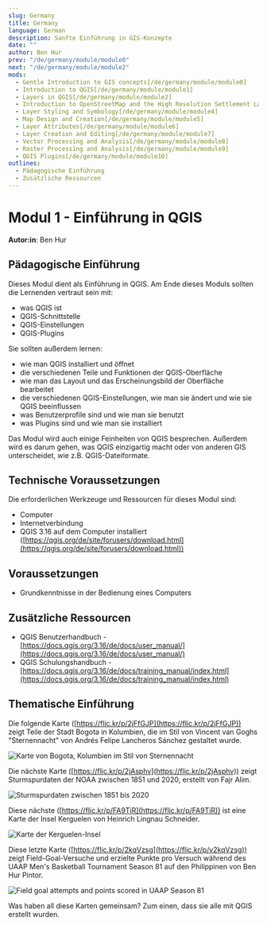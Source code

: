 ```yaml
---
slug: Germany
title: Germany
language: German
description: Sanfte Einführung in GIS-Konzepte
date: ""
author: Ben Hur
prev: "/de/germany/module/module0"
next: "/de/germany/module/module2"
mods:
  - Gentle Introduction to GIS concepts[/de/germany/module/module0]
  - Introduction to QGIS[/de/germany/module/module1]
  - Layers in QGIS[/de/germany/module/module2]
  - Introduction to OpenStreetMap and the High Resolution Settlement Layer (HRSL)[/de/germany/module/module3]
  - Layer Styling and Symbology[/de/germany/module/module4]
  - Map Design and Creation[/de/germany/module/module5]
  - Layer Attributes[/de/germany/module/module6]
  - Layer Creation and Editing[/de/germany/module/module7]
  - Vector Processing and Analysis[/de/germany/module/module8]
  - Raster Processing and Analysis[/de/germany/module/module9]
  - QGIS Plugins[/de/germany/module/module10]
outlines:
  - Pädagogische Einführung
  - Zusätzliche Ressourcen
---
```


# Modul 1 - Einführung in QGIS

**Autor:in**: Ben Hur

## Pädagogische Einführung

Dieses Modul dient als Einführung in QGIS. Am Ende dieses Moduls sollten die Lernenden vertraut sein mit:

- was QGIS ist
- QGIS-Schnittstelle
- QGIS-Einstellungen
- QGIS-Plugins

Sie sollten außerdem lernen:

- wie man QGIS installiert und öffnet
- die verschiedenen Teile und Funktionen der QGIS-Oberfläche
- wie man das Layout und das Erscheinungsbild der Oberfläche bearbeitet
- die verschiedenen QGIS-Einstellungen, wie man sie ändert und wie sie QGIS beeinflussen
- was Benutzerprofile sind und wie man sie benutzt
- was Plugins sind und wie man sie installiert

Das Modul wird auch einige Feinheiten von QGIS besprechen. Außerdem wird es darum gehen, was QGIS einzigartig macht oder von anderen GIS unterscheidet, wie z.B. QGIS-Dateiformate.

## Technische Voraussetzungen

Die erforderlichen Werkzeuge und Ressourcen für dieses Modul sind:

- Computer
- Internetverbindung
- QGIS 3.16 auf dem Computer installiert ([https://qgis.org/de/site/forusers/download.html](https://qgis.org/de/site/forusers/download.html))

## Voraussetzungen

- Grundkenntnisse in der Bedienung eines Computers

## Zusätzliche Ressourcen

- QGIS Benutzerhandbuch - [https://docs.qgis.org/3.16/de/docs/user_manual/](https://docs.qgis.org/3.16/de/docs/user_manual/)
- QGIS Schulungshandbuch - [https://docs.qgis.org/3.16/de/docs/training_manual/index.html](https://docs.qgis.org/3.16/de/docs/training_manual/index.html)

## Thematische Einführung

Die folgende Karte ([https://flic.kr/p/2jFfGJP](https://flic.kr/p/2jFfGJP)) zeigt Teile der Stadt Bogota in Kolumbien, die im Stil von Vincent van Goghs "Sternennacht" von Andrés Felipe Lancheros Sánchez gestaltet wurde.

![Karte von Bogota, Kolumbien im Stil von Sternennacht](media/sample-1.jpg "Karte von Bogota, Kolumbien im Stil von Sternennacht")

Die nächste Karte ([https://flic.kr/p/2jAsphv](https://flic.kr/p/2jAsphv)) zeigt Sturmspurdaten der NOAA zwischen 1851 und 2020, erstellt von Fajr Alim.

![Sturmspurdaten zwischen 1851 bis 2020](media/sample-2.jpg "Sturmspurdaten zwischen 1851 bis 2020")

Diese nächste ([https://flic.kr/p/FA9TiR](https://flic.kr/p/FA9TiR)) ist eine Karte der Insel Kerguelen von Heinrich Lingnau Schneider.

![Karte der Kerguelen-Insel](media/sample-3.jpg "Karte der Kerguelen-Insel")

Diese letzte Karte ([https://flic.kr/p/2kqVzsg](https://flic.kr/p/v2kqVzsg)) zeigt Field-Goal-Versuche und erzielte Punkte pro Versuch während des UAAP Men's Basketball Tournament Season 81 auf den Philippinen von Ben Hur Pintor.

![Field goal attempts and points scored in UAAP Season 81](media/sample-4.jpg "Field goal attempts and points scored in UAAP Season 81")

Was haben all diese Karten gemeinsam? Zum einen, dass sie alle mit QGIS erstellt wurden.
